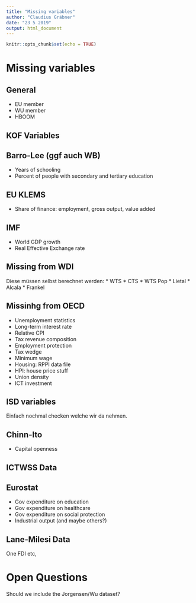 ```yaml
---
title: "Missing variables"
author: "Claudius Gräbner"
date: "23 5 2019"
output: html_document
---
```


```r
knitr::opts_chunk$set(echo = TRUE)
```

# Missing variables

## General

* EU member
* WU member
* HBOOM

## KOF Variables


## Barro-Lee (ggf auch WB)

* Years of schooling
* Percent of people with secondary and tertiary education

## EU KLEMS
* Share of finance: employment, gross output, value added

## IMF

* World GDP growth
* Real Effective Exchange rate

## Missing from WDI

Diese müssen selbst berechnet werden:
* WTS
* CTS
* WTS Pop
* Lietal
* Alcala
* Frankel


## Missinhg from OECD

* Unemployment statistics
* Long-term interest rate
* Relative CPI
* Tax revenue composition
* Employment protection
* Tax wedge
* Minimum wage
* Housing: RPPI data file
* HPI: house price stuff
* Union density
* ICT investment


## ISD variables
Einfach nochmal checken welche wir da nehmen.

## Chinn-Ito

* Capital openness

## ICTWSS Data

## Eurostat

* Gov expenditure on education
* Gov expenditure on healthcare
* Gov expenditure on social protection
* Industrial output (and maybe others?)

## Lane-Milesi Data
One FDI etc,

# Open Questions

Should we include the Jorgensen/Wu dataset?
